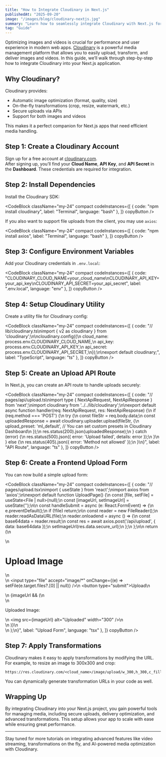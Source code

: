 ```yaml
---
title: "How to Integrate Cloudinary in Next.js"
publishedAt: "2025-09-20"
image: "/images/blog/cloudinary-nextjs.jpg"
summary: "Learn how to seamlessly integrate Cloudinary with Next.js for image and video management, including uploads, transformations, and optimization."
tag: "Guide"
---
```


Optimizing images and videos is crucial for performance and user experience in modern web apps. [Cloudinary](https://cloudinary.com/) is a powerful media management platform that allows you to easily upload, transform, and deliver images and videos. In this guide, we’ll walk through step-by-step how to integrate Cloudinary into your Next.js application.

## Why Cloudinary?

Cloudinary provides:

- Automatic image optimization (format, quality, size)
- On-the-fly transformations (crop, resize, watermark, etc.)
- Secure uploads via APIs
- Support for both images and videos

This makes it a perfect companion for Next.js apps that need efficient media handling.

## Step 1: Create a Cloudinary Account

Sign up for a free account at [cloudinary.com](https://cloudinary.com/).  
After signing up, you’ll find your **Cloud Name**, **API Key**, and **API Secret** in the **Dashboard**. These credentials are required for integration.

## Step 2: Install Dependencies

Install the Cloudinary SDK:

<CodeBlock className="my-24"
    compact
    codeInstances={[
        {
            code: "npm install cloudinary",
            label: "Terminal",
            language: "bash"
        },
    ]}
    copyButton
/>

If you also want to support file uploads from the client, you may use `axios`:

<CodeBlock className="my-24"
    compact
    codeInstances={[
        {
            code: "npm install axios",
            label: "Terminal",
            language: "bash"
        },
    ]}
    copyButton
/>

## Step 3: Configure Environment Variables

Add your Cloudinary credentials in `.env.local`:

<CodeBlock className="my-24"
    compact
    codeInstances={[
        {
            code: "CLOUDINARY_CLOUD_NAME=your_cloud_name\nCLOUDINARY_API_KEY=your_api_key\nCLOUDINARY_API_SECRET=your_api_secret",
            label: ".env.local",
            language: "env"
        },
    ]}
    copyButton
/>

## Step 4: Setup Cloudinary Utility

Create a utility file for Cloudinary config:

<CodeBlock className="my-24"
    compact
    codeInstances={[
        {
            code: "// lib/cloudinary.ts\nimport { v2 as cloudinary } from 'cloudinary';\n\ncloudinary.config({\n  cloud_name: process.env.CLOUDINARY_CLOUD_NAME,\n  api_key: process.env.CLOUDINARY_API_KEY,\n  api_secret: process.env.CLOUDINARY_API_SECRET,\n});\n\nexport default cloudinary;",
            label: "TypeScript",
            language: "ts"
        },
    ]}
    copyButton
/>

## Step 5: Create an Upload API Route

In Next.js, you can create an API route to handle uploads securely:

<CodeBlock className="my-24"
    compact
    codeInstances={[
        {
            code: "// pages/api/upload.ts\nimport type { NextApiRequest, NextApiResponse } from 'next';\nimport cloudinary from '../../lib/cloudinary';\n\nexport default async function handler(req: NextApiRequest, res: NextApiResponse) {\n  if (req.method === 'POST') {\n    try {\n      const fileStr = req.body.data;\n      const uploadedResponse = await cloudinary.uploader.upload(fileStr, {\n        upload_preset: 'ml_default', // You can set custom presets in Cloudinary Dashboard\n      });\n      res.status(200).json(uploadedResponse);\n    } catch (error) {\n      res.status(500).json({ error: 'Upload failed', details: error });\n    }\n  } else {\n    res.status(405).json({ error: 'Method not allowed' });\n  }\n}",
            label: "API Route",
            language: "ts"
        },
    ]}
    copyButton
/>

## Step 6: Create a Frontend Upload Form

You can now build a simple upload form:

<CodeBlock className="my-24"
    compact
    codeInstances={[
        {
            code: "// pages/upload.tsx\nimport { useState } from 'react';\nimport axios from 'axios';\n\nexport default function UploadPage() {\n  const [file, setFile] = useState<File | null>(null);\n  const [imageUrl, setImageUrl] = useState<string>('');\n\n  const handleSubmit = async (e: React.FormEvent) => {\n    e.preventDefault();\n    if (!file) return;\n\n    const reader = new FileReader();\n    reader.readAsDataURL(file);\n    reader.onloadend = async () => {\n      const base64data = reader.result;\n      const res = await axios.post('/api/upload', { data: base64data });\n      setImageUrl(res.data.secure_url);\n    };\n  };\n\n  return (\n    <div>\n      <h1>Upload Image</h1>\n      <form onSubmit={handleSubmit}>\n        <input type=\"file\" accept=\"image/*\" onChange={(e) => setFile(e.target.files?.[0] || null)} />\n        <button type=\"submit\">Upload</button>\n      </form>\n      {imageUrl && (\n        <div>\n          <p>Uploaded Image:</p>\n          <img src={imageUrl} alt=\"Uploaded\" width=\"300\" />\n        </div>\n      )}\n    </div>\n  );\n}",
            label: "Upload Form",
            language: "tsx"
        },
    ]}
    copyButton
/>

## Step 7: Apply Transformations

Cloudinary makes it easy to apply transformations by modifying the URL. For example, to resize an image to 300x300 and crop:

```
https://res.cloudinary.com/<cloud_name>/image/upload/w_300,h_300,c_fill/<public_id>.jpg
```

You can dynamically generate transformation URLs in your code as well.

## Wrapping Up

By integrating Cloudinary into your Next.js project, you gain powerful tools for managing media, including secure uploads, delivery optimization, and advanced transformations. This setup allows your app to scale with ease while ensuring great performance.

---

Stay tuned for more tutorials on integrating advanced features like video streaming, transformations on the fly, and AI-powered media optimization with Cloudinary.
